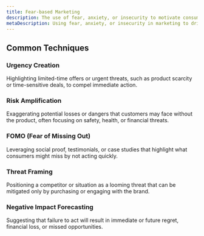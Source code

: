 ```yaml
---
title: Fear-based Marketing
description: The use of fear, anxiety, or insecurity to motivate consumer decisions—encouraging purchases or actions by emphasizing potential negative outcomes or risks if the product or service is not utilized.
metaDescription: Using fear, anxiety, or insecurity in marketing to drive consumer decisions by emphasizing risks or negative outcomes of not acting.
---
```


## Common Techniques

### Urgency Creation  
Highlighting limited-time offers or urgent threats, such as product scarcity or time-sensitive deals, to compel immediate action.

### Risk Amplification  
Exaggerating potential losses or dangers that customers may face without the product, often focusing on safety, health, or financial threats.

### FOMO (Fear of Missing Out)  
Leveraging social proof, testimonials, or case studies that highlight what consumers might miss by not acting quickly.

### Threat Framing  
Positioning a competitor or situation as a looming threat that can be mitigated only by purchasing or engaging with the brand.

### Negative Impact Forecasting  
Suggesting that failure to act will result in immediate or future regret, financial loss, or missed opportunities.
